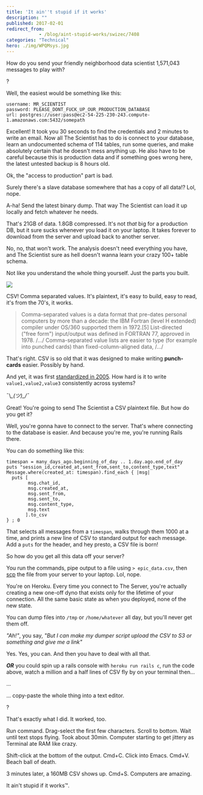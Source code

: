 ```yaml
---
title: 'It ain''t stupid if it works'
description: ""
published: 2017-02-01
redirect_from: 
            - /blog/aint-stupid-works/swizec/7408
categories: "Technical"
hero: ./img/WPQMsys.jpg
---
```

How do you send your friendly neighborhood data scientist 1,571,043 messages to play with?



?



Well, the easiest would be something like this:



```
username: MR_SCIENTIST
password: PLEASE_DONT_FUCK_UP_OUR_PRODUCTION_DATABASE
url: postgres://user:pass@ec2-54-225-230-243.compute-1.amazonaws.com:5432/somepath
```



Excellent! It took you 30 seconds to find the credentials and 2 minutes to write an email. Now all The Scientist has to do is connect to your database, learn an undocumented schema of 114 tables, run some queries, and make absolutely certain that he doesn't mess anything up. He also have to be careful because this is production data and if something goes wrong here, the latest untested backup is 8 hours old.



Ok, the "access to production" part is bad.



Surely there's a slave database somewhere that has a copy of all data!? Lol, nope.



A-ha! Send the latest binary dump. That way The Scientist can load it up locally and fetch whatever he needs.



That's 21GB of data. 1.8GB compressed. It's not _that_ big for a production DB, but it sure sucks whenever you load it on your laptop. It takes forever to download from the server and upload back to another server.



No, no, that won't work. The analysis doesn't need everything you have, and The Scientist sure as hell doesn't wanna learn your crazy 100+ table schema.



Not like you understand the whole thing yourself. Just the parts you built.



![](./img/WPQMsys.jpg)



CSV! Comma separated values. It's plaintext, it's easy to build, easy to read, it's from the 70's, it works.



> Comma-separated values is a data format that pre-dates personal computers by more than a decade: the IBM Fortran (level H extended) compiler under OS/360 supported them in 1972.\[5] List-directed ("free form") input/output was defined in FORTRAN 77, approved in 1978. /.../ Comma-separated value lists are easier to type (for example into punched cards) than fixed-column-aligned data, /.../



That's right. CSV is so old that it was designed to make writing **punch-cards** easier. Possibly by hand.



And yet, it was first [standardized in 2005](https://en.wikipedia.org/wiki/Comma-separated_values#History). How hard is it to write `value1,value2,value3` consistently across systems?



¯\\_\_(ツ)\_/¯_



Great! You're going to send The Scientist a CSV plaintext file. But how do you get it?



Well, you're gonna have to connect to the server. That's where connecting to the database is easier. And because you're me, you're running Rails there.



You can do something like this:



```
timespan = many_days_ago.beginning_of_day .. 1.day.ago.end_of_day
puts "session_id,created_at,sent_from,sent_to,content_type,text"
Message.where(created_at: timespan).find_each { |msg|
  puts [
        msg.chat_id,
        msg.created_at,
        msg.sent_from,
        msg.sent_to,
        msg.content_type,
        msg.text
       ].to_csv
} ; 0
```



That selects all messages from a `timespan`, walks through them 1000 at a time, and prints a new line of CSV to standard output for each message. Add a `puts` for the header, and hey presto, a CSV file is born!



So how do you get all this data off your server?



You run the commands, pipe output to a file using `> epic_data.csv`, then [scp](https://en.wikipedia.org/wiki/Secure_copy) the file from your server to your laptop. Lol, nope.



You're on Heroku. Every time you connect to The Server, you're actually creating a new one-off dyno that exists only for the lifetime of your connection. All the same basic state as when you deployed, none of the new state.



You can dump files into `/tmp` or `/home/whatever` all day, but you'll never get them off.



_"Ah!"_, you say, _"But I can make my dumper script upload the CSV to S3 or something and give me a link"_



Yes. Yes, you can. And then you have to deal with all that.



**_OR_** you could spin up a rails console with `heroku run rails c`, run the code above, watch a million and a half lines of CSV fly by on your terminal then…



...



... copy-paste the whole thing into a text editor.



?



That's exactly what I did. It worked, too.



Run command. Drag-select the first few characters. Scroll to bottom. Wait until text stops flying. Took about 30min. Computer starting to get jittery as Terminal ate RAM like crazy.



Shift-click at the bottom of the output. Cmd+C. Click into Emacs. Cmd+V. Beach ball of death.



3 minutes later, a 160MB CSV shows up. Cmd+S. Computers are amazing.



It ain't stupid if it works™.